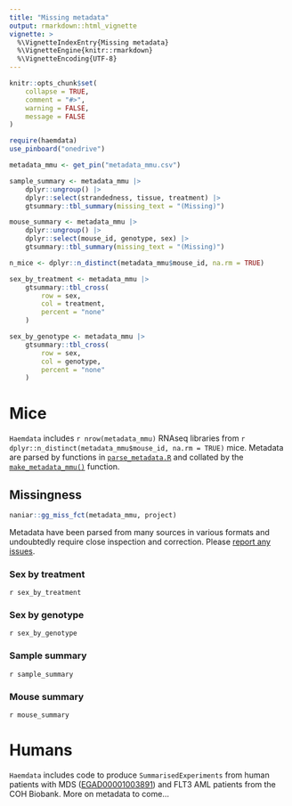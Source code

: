 ```yaml
---
title: "Missing metadata"
output: rmarkdown::html_vignette
vignette: >
  %\VignetteIndexEntry{Missing metadata}
  %\VignetteEngine{knitr::rmarkdown}
  %\VignetteEncoding{UTF-8}
---
```


```r
knitr::opts_chunk$set(
    collapse = TRUE,
    comment = "#>",
    warning = FALSE,
    message = FALSE
)
```

```r
require(haemdata)
use_pinboard("onedrive")

metadata_mmu <- get_pin("metadata_mmu.csv")
```

```r
sample_summary <- metadata_mmu |>
    dplyr::ungroup() |>
    dplyr::select(strandedness, tissue, treatment) |>
    gtsummary::tbl_summary(missing_text = "(Missing)")

mouse_summary <- metadata_mmu |>
    dplyr::ungroup() |>
    dplyr::select(mouse_id, genotype, sex) |>
    gtsummary::tbl_summary(missing_text = "(Missing)")

n_mice <- dplyr::n_distinct(metadata_mmu$mouse_id, na.rm = TRUE)

sex_by_treatment <- metadata_mmu |>
    gtsummary::tbl_cross(
        row = sex,
        col = treatment,
        percent = "none"
    )

sex_by_genotype <- metadata_mmu |>
    gtsummary::tbl_cross(
        row = sex,
        col = genotype,
        percent = "none"
    )
```

# Mice 
`Haemdata` includes `r nrow(metadata_mmu)` RNAseq libraries from `r dplyr::n_distinct(metadata_mmu$mouse_id, na.rm = TRUE)` mice. Metadata
are parsed by functions in [`parse_metadata.R`](https://github.com/drejom/haemdata/blob/main/R/parse_metadata.R) and collated by the [`make_metadata_mmu()`](../reference/make_metadata_mmu.html) function.

## Missingness
```r
naniar::gg_miss_fct(metadata_mmu, project)
```

Metadata have been parsed from many sources in various formats and undoubtedly require close inspection and correction. Please [report any
issues](https://github.com/drejom/haemdata/issues).

### Sex by treatment 
`r sex_by_treatment`

### Sex by genotype
`r sex_by_genotype`

### Sample summary
`r sample_summary`

### Mouse summary
`r mouse_summary`

# Humans

`Haemdata` includes code to produce `SummarisedExperiments` from human patients with MDS ([EGAD00001003891](https://ega-archive.org/datasets/EGAD00001003891)) 
and FLT3 AML patients from the COH Biobank. More on metadata to come...
